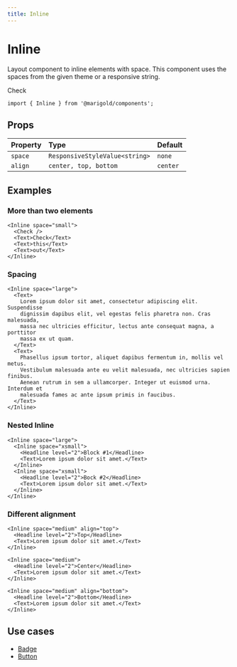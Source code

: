 ```yaml
---
title: Inline
---
```


# Inline

Layout component to inline elements with space. This component uses the spaces from the given theme or a responsive string.

<MarigoldTheme>
  <Inline space="small">
    <Check />
    <Text>Check</Text>
  </Inline>
</MarigoldTheme>

```tsx onlyCode
import { Inline } from '@marigold/components';
```

## Props

| Property | Type                           | Default  |
| :------- | :----------------------------- | :------- |
| `space`  | `ResponsiveStyleValue<string>` | `none`   |
| `align`  | `center, top, bottom`          | `center` |

## Examples

### More than two elements

```tsx expandCode
<Inline space="small">
  <Check />
  <Text>Check</Text>
  <Text>this</Text>
  <Text>out</Text>
</Inline>
```

### Spacing

```tsx
<Inline space="large">
  <Text>
    Lorem ipsum dolor sit amet, consectetur adipiscing elit. Suspendisse
    dignissim dapibus elit, vel egestas felis pharetra non. Cras malesuada,
    massa nec ultricies efficitur, lectus ante consequat magna, a porttitor
    massa ex ut quam.
  </Text>
  <Text>
    Phasellus ipsum tortor, aliquet dapibus fermentum in, mollis vel metus.
    Vestibulum malesuada ante eu velit malesuada, nec ultricies sapien finibus.
    Aenean rutrum in sem a ullamcorper. Integer ut euismod urna. Interdum et
    malesuada fames ac ante ipsum primis in faucibus.
  </Text>
</Inline>
```

### Nested Inline

```tsx
<Inline space="large">
  <Inline space="xsmall">
    <Headline level="2">Block #1</Headline>
    <Text>Lorem ipsum dolor sit amet.</Text>
  </Inline>
  <Inline space="xsmall">
    <Headline level="2">Bock #2</Headline>
    <Text>Lorem ipsum dolor sit amet.</Text>
  </Inline>
</Inline>
```

### Different alignment

```tsx
<Inline space="medium" align="top">
  <Headline level="2">Top</Headline>
  <Text>Lorem ipsum dolor sit amet.</Text>
</Inline>
```

```tsx
<Inline space="medium">
  <Headline level="2">Center</Headline>
  <Text>Lorem ipsum dolor sit amet.</Text>
</Inline>
```

```tsx
<Inline space="medium" align="bottom">
  <Headline level="2">Bottom</Headline>
  <Text>Lorem ipsum dolor sit amet.</Text>
</Inline>
```

## Use cases

- [Badge](../badge)
- [Button](../button)
